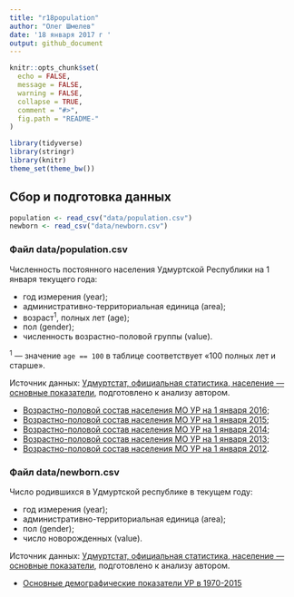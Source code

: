 ```yaml
---
title: "r18population"
author: "Олег Шмелев"
date: '18 января 2017 г '
output: github_document
---
```


<!-- README.md is generated from README.Rmd. Please edit that file -->

```r
knitr::opts_chunk$set(
  echo = FALSE,
  message = FALSE,
  warning = FALSE,
  collapse = TRUE,
  comment = "#>",
  fig.path = "README-"
)

library(tidyverse)
library(stringr)
library(knitr)
theme_set(theme_bw())
```

## Сбор и подготовка данных

```r
population <- read_csv("data/population.csv")
newborn <- read_csv("data/newborn.csv")
```

### Файл data/population.csv

Численность постоянного населения Удмуртской Республики
на 1 января текущего года:

- год измерения (year);
- административно-территориальная единица (area);
- возраст^1^, полных лет (age);
- пол (gender);
- численность возрастно-половой группы (value).

^1^ — значение `age == 100` в таблице соответствует «100 полных лет и старше».

Источник данных: [Удмуртстат, официальная статистика, население — основные показатели](http://udmstat.gks.ru/wps/wcm/connect/rosstat_ts/udmstat/ru/statistics/population/), подготовлено к анализу автором.

- [Возрастно-половой состав населения МО УР на 1 января 2016](http://udmstat.gks.ru/wps/wcm/connect/rosstat_ts/udmstat/resources/19c45b804f7e1ac09445d68250d62a05/%D0%92%D0%BE%D0%B7%D1%80_%D0%9C%D0%9E_2016.pdf);
- [Возрастно-половой состав населения МО УР на 1 января 2015](http://udmstat.gks.ru/wps/wcm/connect/rosstat_ts/udmstat/resources/ee05e1004b5aa20db9cdb94e4d05559c/%D0%92%D0%BE%D0%B7%D1%80_%D0%9C%D0%9E_2015.pdf);
- [Возрастно-половой состав населения МО УР на 1 января 2014](http://udmstat.gks.ru/wps/wcm/connect/rosstat_ts/udmstat/resources/c586db8047ddeb449b85bfed3bc4492f/%D0%92%D0%BE%D0%B7%D1%80_%D0%9C%D0%9E_2014.pdf);
- [Возрастно-половой состав населения МО УР на 1 января 2013](http://udmstat.gks.ru/wps/wcm/connect/rosstat_ts/udmstat/resources/4fce280043a5975aae59bed06954faf7/%D0%92%D0%BE%D0%B7%D1%80%D0%B0%D1%81%D1%82%D0%BD%D0%BE-%D0%BF%D0%BE%D0%BB%D0%BE%D0%B2%D0%BE%D0%B9+%D1%81%D0%BE%D1%81%D1%82%D0%B0%D0%B2+%D0%BD%D0%B0%D1%81%D0%B5%D0%BB%D0%B5%D0%BD%D0%B8%D1%8F+%D0%9C%D0%9E+%D0%A3%D0%A0+%D0%BD%D0%B0+1+%D1%8F%D0%BD%D0%B2%D0%B0%D1%80%D1%8F+2013.zip);
- [Возрастно-половой состав населения МО УР на 1 января 2012](http://udmstat.gks.ru/wps/wcm/connect/rosstat_ts/udmstat/resources/953576804f382b67b844fa3a99b5ae2d/%D0%92%D0%BE%D0%B7%D1%80%D0%B0%D1%81%D1%82%D0%BD%D0%BE-%D0%BF%D0%BE%D0%BB%D0%BE%D0%B2%D0%BE%D0%B9+%D1%81%D0%BE%D1%81%D1%82%D0%B0%D0%B2+%D0%BD%D0%B0%D1%81%D0%B5%D0%BB%D0%B5%D0%BD%D0%B8%D1%8F+%D0%B3%D0%BE%D1%80%D0%BE%D0%B4%D0%BE%D0%B2+%D0%B8+%D1%80%D0%B0%D0%B9%D0%BE%D0%BD%D0%BE%D0%B2+%D0%A3%D0%A0+%D0%BD%D0%B0+1+%D1%8F%D0%BD%D0%B2%D0%B0%D1%80%D1%8F+2012.zip).

### Файл data/newborn.csv

Число родившихся в Удмуртской республике в текущем году:

- год измерения (year);
- административно-территориальная единица (area);
- пол (gender);
- число новорожденных (value).

Источник данных: [Удмуртстат, официальная статистика, население — основные показатели](http://udmstat.gks.ru/wps/wcm/connect/rosstat_ts/udmstat/ru/statistics/population/), подготовлено к анализу автором.

- [Основные демографические показатели УР в 1970-2015](http://udmstat.gks.ru/wps/wcm/connect/rosstat_ts/udmstat/resources/3173df804c0f7c8a96c7f7b4bce00d93/%D0%9E%D1%81%D0%BD-%D0%B4%D0%B5%D0%BC-%D0%BF%D0%BE%D0%BA%D0%A3%D0%A0_1970-2015.pdf)
